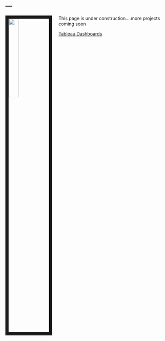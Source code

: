 ---
---

<link rel="stylesheet" href="styles.css" type="text/css">

<img src="https://davidalbertbrewer.s3-us-west-2.amazonaws.com/davidalbertbrewer_headshot_1.jpg" style="width:25%; border:10px solid; margin-right: 20px" align="left">

This page is under construction....more projects coming soon  
  
[Tableau Dashboards](https://public.tableau.com/profile/david.brewer#!/)
